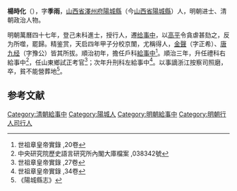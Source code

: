 '''楊時化'''（{{bd|1585年||1654年|catIdx=}}），字'''季雨'''，[[山西省|山西省]][[澤州府|澤州府]][[陽城縣|陽城縣]]（今[[山西省|山西省]][[陽城縣|陽城縣]]）人，明朝进士、清朝政治人物。

明朝萬曆四十七年，登己未科進士，授行人，遷[[给事中|给事中]]，以[[高平|高平]]令貪虐甚劾之，反为所噬，罷歸。精鉴赏，天启四年甲子分校京闈，尤稱得人，[[金聲|金聲]]（字正希）、[[唐九经|唐九经]]（字豫公）皆其所拔。順治初年，擔任戶科[[給事中|給事中]]<ref>世祖章皇帝實錄 ,20卷</ref>。順治三年，升任禮科右給事中<ref>中央研究院歷史語言研究所內閣大庫檔案 ,038342號</ref>，任山東鄉試正考官<ref>世祖章皇帝實錄 ,27卷</ref>；次年升刑科左給事中<ref>世祖章皇帝實錄 ,34卷</ref>。以事謫浙江按察司照磨，卒，貧不能營葬地<ref>《陽城縣志》</ref>。

==参考文献==
{{reflist|3}}

{{清朝人物小作品}}
{{萬曆四十七年己未科殿試金榜}}
{{DEFAULTSORT:Yang杨}}
[[Category:清朝給事中|Category:清朝給事中]]
[[Category:陽城人|Category:陽城人]]
[[Category:明朝給事中|Category:明朝給事中]]
[[Category:明朝行人司行人|Category:明朝行人司行人]]